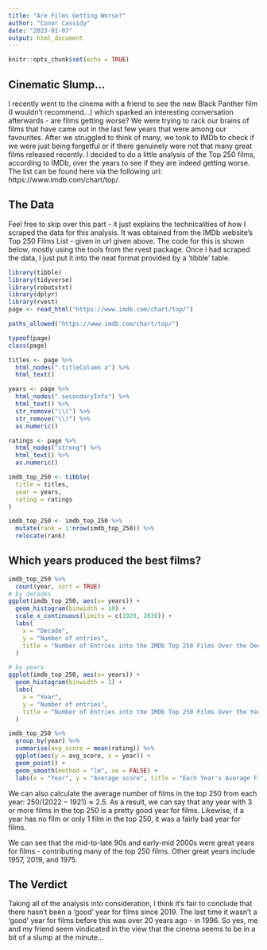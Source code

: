 ```yaml
---
title: "Are Films Getting Worse?"
author: "Conor Cassidy"
date: "2023-01-07"
output: html_document
---
```


```r
knitr::opts_chunk$set(echo = TRUE)
```

## Cinematic Slump...
I recently went to the cinema with a friend to see the new Black Panther film (I wouldn't recommend...) which sparked an interesting conversation afterwards - are films getting worse? We were trying to rack our brains of films that have came out in the last few years that were among our favourites. After we struggled to think of many, we took to IMDb to check if we were just being forgetful or if there genuinely were not that many great films released recently. I decided to do a little analysis of the Top 250 films, according to IMDb, over the years to see if they are indeed getting worse. The list can be found here via the following url: https://www.imdb.com/chart/top/.

## The Data
Feel free to skip over this part - it just explains the technicalities of how I scraped the data for this analysis. It was obtained from the IMDb website's Top 250 Films List - given in url given above. The code for this is shown below, mostly using the tools from the rvest package. Once I had scraped the data, I just put it into the neat format provided by a 'tibble' table. 
```r
library(tibble)
library(tidyverse)
library(robotstxt)
library(dplyr)
library(rvest)
page <- read_html("https://www.imdb.com/chart/top/")

paths_allowed("https://www.imdb.com/chart/top/")

typeof(page)
class(page)

titles <- page %>%
  html_nodes(".titleColumn a") %>%
  html_text()

years <- page %>%
  html_nodes(".secondaryInfo") %>%
  html_text() %>%
  str_remove("\\(") %>%
  str_remove("\\)") %>%
  as.numeric()

ratings <- page %>% 
  html_nodes("strong") %>%
  html_text() %>%
  as.numeric()

imdb_top_250 <- tibble(
  title = titles,
  year = years,
  rating = ratings
)

imdb_top_250 <- imdb_top_250 %>%
  mutate(rank = 1:nrow(imdb_top_250)) %>%
  relocate(rank)
```

## Which years produced the best films?

```r
imdb_top_250 %>%
  count(year, sort = TRUE) 
# by decades
ggplot(imdb_top_250, aes(x= years)) + 
  geom_histogram(binwidth = 10) +
  scale_x_continuous(limits = c(1920, 2030)) +
  labs(
    x = "Decade",
    y = "Number of entries",
    title = "Number of Entries into the IMDb Top 250 Films Over the Decades"
  )

# by years
ggplot(imdb_top_250, aes(x= years)) + 
  geom_histogram(binwidth = 1) +
  labs(
    x = "Year",
    y = "Number of entries",
    title = "Number of Entries into the IMDb Top 250 Films Over the Years"
  )
```

```r
imdb_top_250 %>%
  group_by(year) %>%
  summarise(avg_score = mean(rating)) %>%
  ggplot(aes(y = avg_score, x = year)) + 
  geom_point() +
  geom_smooth(method = "lm", se = FALSE) +
  labs(x = "Year", y = "Average score", title = "Each Year's Average Film rating in the IMDb Top 250 Films List")
```

We can also calculate the average number of films in the top 250 from each year: $250/(2022-1921) \approx 2.5.$ As a result, we can say that any year with 3 or more films in the top 250 is a pretty good year for films. Likewise, if a year has no film or only 1 film in the top 250, it was a fairly bad year for films. 

We can see that the mid-to-late 90s and early-mid 2000s were great years for films - contributing many of the top 250 films. Other great years include 1957, 2019, and 1975.

## The Verdict
Taking all of the analysis into consideration, I think it's fair to conclude that there hasn't been a 'good' year for films since 2019. The last time it wasn't a 'good' year for films before this was over 20 years ago - in 1996. So yes, me and my friend seem vindicated in the view that the cinema seems to be in a bit of a slump at the minute...